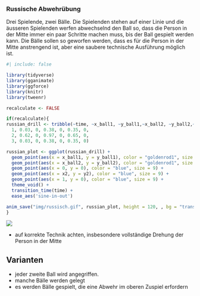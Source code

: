 ### Russische Abwehrübung

Drei Spielende, zwei Bälle. Die Spielenden stehen auf einer Linie und die äusseren Spielenden werfen abwechselnd den Ball so, dass die Person in der Mitte immer ein paar Schritte machen muss, bis der Ball gespielt werden kann. Die Bälle sollen so geworfen werden, dass es für die Person in der Mitte anstrengend ist, aber eine saubere technische Ausführung möglich ist. 

```r
#| include: false

library(tidyverse)
library(gganimate)
library(ggforce)
library(knitr)
library(tweenr)

recalculate <- FALSE

if(recalculate){
russian_drill <- tribble(~time, ~x_ball1, ~y_ball1,~x_ball2, ~y_ball2,~x2, ~y2,
  1, 0.03, 0, 0.38, 0, 0.35, 0,
  2, 0.62, 0, 0.97, 0, 0.65, 0,
  3, 0.03, 0, 0.38, 0, 0.35, 0)

russian_plot <- ggplot(russian_drill) +
  geom_point(aes(x = x_ball1, y = y_ball1), color = "goldenrod1", size = 7) +
  geom_point(aes(x = x_ball2, y = y_ball2), color = "goldenrod1", size = 7) +
  geom_point(aes(x = 0, y = 0), color = "blue", size = 9) +
  geom_point(aes(x = x2, y = y2), color = "blue", size = 9) +
  geom_point(aes(x = 1, y = 0), color = "blue", size = 9) +
  theme_void() +
  transition_time(time) +
  ease_aes('sine-in-out')

anim_save("img/russisch.gif", russian_plot, height = 120, , bg = "transparent")
}

```



![](img/russisch.gif)

:::{.callout-important}
- auf korrekte Technik achten, insbesondere vollständige Drehung der Person in der Mitte
:::

:::{.callout-tip} 
## Varianten
- jeder zweite Ball wird angegriffen.
- manche Bälle werden gelegt
- es werden Bälle gespielt, die eine Abwehr im oberen Zuspiel erfordern
:::
